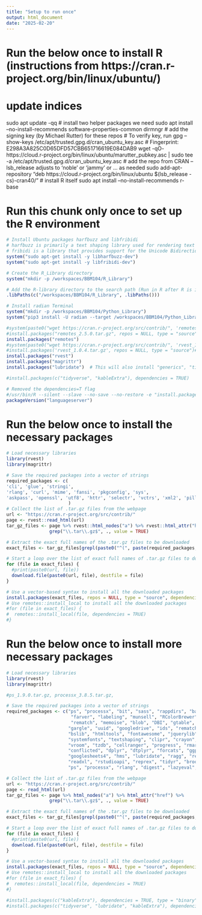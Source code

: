 ```yaml
---
title: "Setup to run once" 
output: html_document
date: "2025-02-20"
---
```


# Run the below once to install R (instructions from https://cran.r-project.org/bin/linux/ubuntu/)
# update indices
sudo apt update -qq
# install two helper packages we need
sudo apt install --no-install-recommends software-properties-common dirmngr
# add the signing key (by Michael Rutter) for these repos
# To verify key, run gpg --show-keys /etc/apt/trusted.gpg.d/cran_ubuntu_key.asc 
# Fingerprint: E298A3A825C0D65DFD57CBB651716619E084DAB9
wget -qO- https://cloud.r-project.org/bin/linux/ubuntu/marutter_pubkey.asc | sudo tee -a /etc/apt/trusted.gpg.d/cran_ubuntu_key.asc
# add the repo from CRAN -- lsb_release adjusts to 'noble' or 'jammy' or ... as needed
sudo add-apt-repository "deb https://cloud.r-project.org/bin/linux/ubuntu $(lsb_release -cs)-cran40/"
# install R itself
sudo apt install --no-install-recommends r-base


# Run this chunk **only once** to set up the R environment
```r
# Install Ubuntu packages harfbuzz and libfribidi
# harfbuzz is primarily a text shaping library used for rendering text
# fribidi is a library that provides support for the Unicode Bidirectional Algorithm (Bidi)
system("sudo apt-get install -y libharfbuzz-dev")
system("sudo apt-get install -y libfribidi-dev")

# Create the R_Library directory
system("mkdir -p /workspaces/BBM104/R_Library")

# Add the R-library directory to the search path (Run in R after R is installed but before any R library is installed)
.libPaths(c("/workspaces/BBM104/R_Library", .libPaths()))

# Install radian Terminal
system("mkdir -p /workspaces/BBM104/Python_Library")
system("pip3 install -U radian --target /workspaces/BBM104/Python_Library")

#system(paste0("wget https://cran.r-project.org/src/contrib/", 'remotes_2.5.0.tar.gz'))
#install.packages("remotes_2.5.0.tar.gz", repos = NULL, type = "source")#, dependencies = TRUE)
install.packages("remotes")
#system(paste0("wget https://cran.r-project.org/src/contrib/", 'rvest_1.0.4.tar.gz'))
#install.packages('rvest_1.0.4.tar.gz', repos = NULL, type = "source")#, dependencies = TRUE)
install.packages("rvest")
install.packages("magrittr")
install.packages("lubridate")  # This will also install "generics", "timechange"

#install.packages(c("tidyverse", "kableExtra"), dependencies = TRUE)

# Removed the dependencies=T flag
#/usr/bin/R --silent --slave --no-save --no-restore -e "install.packages('languageserver', repos='https://cloud.r-project.org/',lib='/workspaces/BBM104/R_Library')"
packageVersion("languageserver")

```


# Run the below once to install the necessary packages
```r

# Load necessary libraries
library(rvest) 
library(magrittr) 

# Save the required packages into a vector of strings
required_packages <- c(
'cli', 'glue', 'stringi', 
'rlang', 'curl', 'mime', 'fansi', 'pkgconfig', 'sys',
'askpass', 'openssl', 'utf8', 'httr', 'selectr', 'vctrs', 'xml2', 'pillar', 'tibble'
                       )
# Collect the list of .tar.gz files from the webpage
url <- "https://cran.r-project.org/src/contrib/"
page <- rvest::read_html(url)
tar_gz_files <- page %>% rvest::html_nodes("a") %>% rvest::html_attr("href") %>% 
                grep("\\.tar\\.gz$", ., value = TRUE)

# Extract the exact full names of the .tar.gz files to be downloaded
exact_files <- tar_gz_files[grepl(paste0("^(", paste(required_packages, collapse = "|"), ")_.*\\.tar\\.gz$"), basename(tar_gz_files))]

# Start a loop over the list of exact full names of .tar.gz files to download all the files
for (file in exact_files) {
  #print(paste0(url, file))
  download.file(paste0(url, file), destfile = file)
}

# Use a vector-based syntax to install all the downloaded packages
install.packages(exact_files, repos = NULL, type = "source", dependencies = TRUE)
# Use remotes::install_local to install all the downloaded packages
#for (file in exact_files) {
#  remotes::install_local(file, dependencies = TRUE)
#}

```


# Run the below once to install more necessary packages
```r
# Load necessary libraries
library(rvest) 
library(magrittr) 

#ps_1.9.0.tar.gz, processx_3.8.5.tar.gz,

# Save the required packages into a vector of strings
required_packages <- c("ps", "processx", "bit", "sass", "rappdirs", "base64enc", "fastmap", "cachem", 
                        "farver", "labeling", "munsell", "RColorBrewer", "viridisLite", "bit64",
                        "rematch", "memoise", "blob", "DBI", "gtable", "isoband", "scales",
                       "gargle", "uuid", "googledrive", "ids", "rematch2", "prettyunits",
                       "bslib", "htmltools", "fontawesome", "jquerylib", "tinytex", "bit64", "progress",
                       "systemfonts", "textshaping", "clipr", "crayon", 
                       "vroom", "tzdb", "cellranger", "progress", "rmarkdown", "data.table", "tidyselect",
                       "conflicted", "dplyr", "dtplyr", "forcats", "ggplot2", "googledrive", 
                       "googlesheets4", "hms", "lubridate", "ragg", "readr", "haven", 
                       "readxl", "rstudioapi", "reprex", "tidyr", "broom", "dbplyr", "modelr",
                       "ps", "processx", "rlang", "digest", "lazyeval", "languageserver")

# Collect the list of .tar.gz files from the webpage
url <- "https://cran.r-project.org/src/contrib/"
page <- read_html(url)
tar_gz_files <- page %>% html_nodes("a") %>% html_attr("href") %>% 
                grep("\\.tar\\.gz$", ., value = TRUE)

# Extract the exact full names of the .tar.gz files to be downloaded
exact_files <- tar_gz_files[grepl(paste0("^(", paste(required_packages, collapse = "|"), ")_.*\\.tar\\.gz$"), basename(tar_gz_files))]

# Start a loop over the list of exact full names of .tar.gz files to download all the files
for (file in exact_files) {
  #print(paste0(url, file))
  download.file(paste0(url, file), destfile = file)
}

# Use a vector-based syntax to install all the downloaded packages
install.packages(exact_files, repos = NULL, type = "source", dependencies = TRUE)
# Use remotes::install_local to install all the downloaded packages
#for (file in exact_files) {
#  remotes::install_local(file, dependencies = TRUE)
#}

```


```r
#install.packages(c("kableExtra"), dependencies = TRUE, type = "binary")
#install.packages(c("tidyverse", "lubridate", "kableExtra"), dependencies = TRUE)
```


